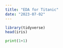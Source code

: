 ```yaml
---
title: "EDA for Titanic"
date: "2023-07-02"
---
```



```r
library(tidyverse)
head(iris)

```

```python

print(1+1)

```

